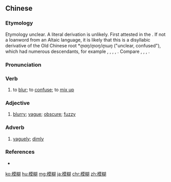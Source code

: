 {{also|糢糊}}
==Chinese==
{{zh-forms|t2=糢糊|alt=模胡,麻糊,蠻糊}}

===Etymology===
Etymology unclear. A literal derivation is unlikely. First attested in the {{w|Tang Dynasty}}. If not a loanword from an Altaic language, it is likely that this is a disyllabic derivative of the Old Chinese root *''m̥aŋ''/''m̥oŋ''/''m̥ɯŋ'' ("unclear, confused"), which had numerous descendants, for example {{zh-l|盲|to be blind}}, {{zh-l|茫|boundless and indistinct}}, {{zh-l|蒙|darkness}}, {{zh-l|夢|dream}}, {{zh-l|昏|dim, confused}}. Compare {{zh-l|馬虎|careless}}, {{zh-l|麻胡|máhú|a mythical ferocious character}}, {{zh-l|瑪呼|mǎhū|(to put on) a mask}}, {{zh-l|糊塗|hútu|confused, obfuscated}}.

===Pronunciation===
{{zh-pron
|m=móhu,mōhu,2nb=common variant
|c=mou4 wu4
|mn=bô͘-hô͘
|cat=v,a,adv
}}

===Verb===
{{zh-verb}}

# to [[blur]]; to [[confuse]]; to [[mix up]]
#: {{zh-x|別 模糊{hu} 這 兩 個 成語 之間 的 差別。|Don't '''mix up''' the differences between these two idioms.}}

===Adjective===
{{zh-adj}}

# [[blurry]]; [[vague]]; [[obscure]]; [[fuzzy]]
#: {{zh-x|我 的 電腦 屏幕 突然 變得 模糊{hu} 不清。|My computer screen suddenly went '''blurry'''.}}

===Adverb===
{{zh-adv}}

# [[vaguely]]; [[dimly]]
#: {{zh-x|我 '''@模模糊{hu}糊{hu}''' 記得 他 的 樣子{zi}。|I '''vaguely''' remember what he looked like.}}

===References===
* {{cite-book|last=Davidson|first=Marianne (ed.)|coauthors=Julie Kleeman, Sarah Waldram|year=2006|edition=2nd edition|title=Collins Chinese Dictionary|language=English/Chinese|publisher=Collins|location=Glasgow, New York|isbn=978-0-00-722391-6
}}

{{zh-cat|Intermediate}}

[[ko:模糊]]
[[hu:模糊]]
[[mg:模糊]]
[[ja:模糊]]
[[chr:模糊]]
[[zh:模糊]]